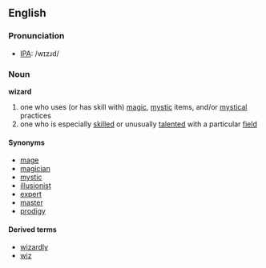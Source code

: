 ==English==

===Pronunciation===
* [[IPA]]: /wɪzɹd/

===Noun===
'''wizard'''

# one who uses (or has skill with) [[magic]], [[mystic]] items, and/or [[mystical]] practices
# one who is especially [[skilled]] or unusually [[talented]] with a particular [[field]]

====Synonyms====
*[[mage]]
*[[magician]]
*[[mystic]]
*[[illusionist]]
*[[expert]]
*[[master]]
*[[prodigy]]

====Derived terms====
* [[wizardly]]
* [[wiz]]